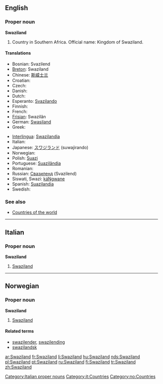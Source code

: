 ==English==

===Proper noun===
'''Swaziland'''

# Country in Southern Africa. Official name: Kingdom of Swaziland.

====Translations====
{{top}}
* Bosnian: Svazilend {{m}}
* [[Breton]]: Swaziland
* Chinese: [[斯威士兰]]
* Croatian: {{t-|hr|Svazi|m}}
* Czech: {{t-|cs|Svazijsko|n}}
* Danish: {{t-|da|Swaziland}}
* Dutch: {{t-|nl|Swaziland}}
* Esperanto: [[Svazilando]]
* Finnish: {{t+|fi|Swazimaa}}
* French: {{t+|fr|Swaziland|m}}
* [[Frisian]]: Swazilân
* German: [[Swasiland]]
* Greek: {{t-|el|Σουαζιλάνδη|f|tr=Souazilándi|sc=Grek}}
{{mid}}
* [[Interlingua]]: [[Swazilandia]]
* Italian: {{t-|it|Swaziland|m}}
* Japanese: [[スワジランド]] (suwajirando)
* Norwegian: {{t-|no|Swaziland}}
* Polish: [[Suazi]]
* Portuguese: [[Suazilândia]]
* Romanian: {{t-|ro|Swaziland|n}}
* Russian: [[Свазиленд]] (Svazilend)
* Siswati, Swazi: [[káNgwane]]
* Spanish: [[Suazilandia]] {{f}}
* Swedish: {{t-|sv|Swaziland}}
{{bottom}}

===See also===
* [[Appendix:Countries of the world|Countries of the world]]

----
==Italian==
{{wikipedia|lang=it}}

===Proper noun===
'''Swaziland''' {{m}}

# [[#English|Swaziland]]

[[Category:Italian proper nouns]]
[[Category:it:Countries]]
----

==Norwegian==

===Proper noun===
'''Swaziland'''

# [[#English|Swaziland]]

====Related terms====
*[[swazilender]], [[swazilending]]
*[[swazilandsk]]

[[Category:no:Countries]]

[[ar:Swaziland]]
[[fr:Swaziland]]
[[li:Swaziland]]
[[hu:Swaziland]]
[[nds:Swaziland]]
[[pl:Swaziland]]
[[pt:Swaziland]]
[[ru:Swaziland]]
[[fi:Swaziland]]
[[tr:Swaziland]]
[[zh:Swaziland]]